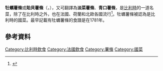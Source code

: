 {{Infobox prepared food
| name             = 牡蠣薯條
| image            = Moules Frites.jpg
| image_size       = 250px
| caption          = 牡蠣配炸薯條
| country          = [[比利时|比利时]]
| course           = [[主菜|主菜]]
| served           = 熱食
| main_ingredient  = [[馬鈴薯|馬鈴薯]]、[[牡蠣|牡蠣]]
}}
'''牡蠣薯條'''或'''貽貝薯條'''（{{lang-nl|Mosselen-friet}}，{{lang-fr|Moules-frites}}），又可翻譯為'''淡菜薯條'''、'''青口薯條'''，是[[比利時|比利時]]的一道名菜，除了在比利時之外，也在法國、荷蘭和北歐各國流行<ref name="saveur">{{cite web|author=Nick Malgieri|url=http://www.saveur.com/article/Travels/A-National-Obsession-Moules-Frites-Belgium|title=A National Obsession: Belgium's Moules Frites|publisher=Saveur.com|date=2011-05-01|accessdate=2014-12-23|archive-date=2014-12-27|archive-url=https://web.archive.org/web/20141227183307/http://www.saveur.com/article/Travels/A-National-Obsession-Moules-Frites-Belgium|dead-url=no}}</ref>。牡蠣薯條被認為是比利時的國菜。最早記載有牡蠣薯條的食譜是在1781年。

== 參考資料 ==
{{Reflist}}

{{Commonscat|Moules-frites}}
[[Category:比利時飲食|Category:比利時飲食]]
[[Category:法國飲食|Category:法國飲食]]
[[Category:薯條|Category:薯條]]
[[Category:國菜|Category:國菜]]